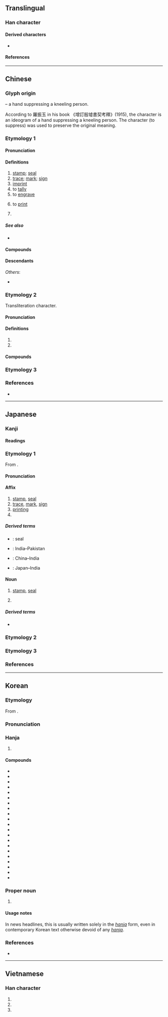 {{also|EP|抑}}
{{character info}}
==Translingual==
{{stroke order|strokes=6}}

===Han character===
{{Han char|rn=26|rad=卩|as=04|asm=03|sn=6|snm=5|four=77720|canj=HPSL|ids=⿰𠀉卩(JK),⿻卬一(GHT)}}

====Derived characters====
*{{l|mul|[[𠈟]], [[𩬵]], [[𠲃]], [[𢬃]], [[𤥋]], [[茚]], [[𬗉]], [[𡊶]], [[𢂗]], [[𨒦]], [[鮣]]([[䲟]]), [[𣦫]], [[𬏥]]}}

====References====
{{Han ref|kx=0159.100|dkj=02848|dj=0363.160|hdz=10312.020|uh=5370}}

----

==Chinese==
{{zh-forms}}

===Glyph origin===
{{Han etyl}}
{{Han compound|爪|又|ls=ic|t1=hand|t2=kneeling person}} – a hand suppressing a kneeling person.

According to 羅振玉 in his book 《增訂殷墟書契考釋》(1915), the character is an ideogram of a hand suppressing a kneeling person. The character {{l|zh|抑}} (to suppress) was used to preserve the original meaning.

===Etymology 1===

====Pronunciation====
{{zh-pron
|m=yìn,er=y
|m_note=yìnr - “mark; print; trace”
|m-s=yin4
|dg=йин3
|c=jan3,ngan3
|c_note=ngan3 - rare
|c-t=yin1
|g=in4
|h=pfs=yin/yang;gd=yin4
|h_note=yin - literary; yang - vernacular
|j=ing3
|mb=e̿ng
|md=éng
|mn=ìn
|mn-t=ing3
|w=2in
|x=in4
|mc=y
|oc=y
|cat=n,v,pn
}}

====Definitions====
{{zh-hanzi}}

# [[stamp]]; [[seal]]
# [[trace]]; [[mark]]; [[sign]]
# [[imprint]]
# to [[tally]]
# to [[engrave]]
# {{lb|zh|computing}} to [[print]]
# {{surname|zh}}

=====See also=====
* {{zh-l|痕}}

====Compounds====
{{zh-der|印把子|印版|印本|印鼻|印材|印次|印發|印盒|印痕|印花|印記|印跡|印鑑|印泥|印鈕|印紐|印譜|印染|印色|印數|印刷|印台|印堂|印璽|印匣|印相|印相紙|印象|印信|印行|印油|印張|印章|印證|印製|印子|三法印|不准翻印|付印|佛印|佩印|免冠解印|凸版印刷|凹版印刷|刊印|列印|列印機|初印本|刷印|刻印|刻板印象|刻版印書|印串|印人傳|印像紙|印光大師|印刷品|印刷廠|印刷機|印刷術|印刷電路|印刷體|印可|印合|印囊|印子錢|印床|印文|印曹|印板兒|印模|印檢|印池|印相箱|印石|印窠|印結|印綬|印纍綬若|印臺|印花布|印花稅|印花稅票|印表機|印規|印象主義|印象批評|印象派|印鋪|印鑑鑑定|印章學|印香|印魚|堂印|大手印|套印|套印版畫|子母印|孔版印刷|官印|封印|將印|小印|平版印刷|彩印|影印|影印本|影印機|心印|心心相印|快印|戳印|手印|打印|打印子|打印臺|打金印|打香印|抽印|拇印|拓印|拿印把兒|指印|捺印|掌印|排印|掛印懸牌|掛印而逃|搭印|摘印|摹印|擴印|放印子錢|木刻水印|木版印刷|朱印本|水印|沖印|油印|油印機|治印|法印|洗印|漢印|烙印|烙鐵印兒|無印良品|爪印|牌印|牙印子|璽印文字|用印|疊印|盜印|監印|相印|相印法|石印|石印本|石版印刷|私印|穿帶印|立體印刷|符印|納土獻印|結印|絹印|編印|縮印|翻印|脣印|腳印|膠印|膠版印刷|芙蓉月印|花押印|蓋印|血印|複印|複印品|複印機|試印券|轉印|轉印紙|重印|金印|金印如斗|鉛印|銅印|鋼印|鑑藏印|鑑賞印|開印|雕版印刷|面月印記|飛鴻印雪|香印|鵲印|印仔:ìn-á}}

====Descendants====
{{CJKV||いん|인|ấn}}
''Others'':
* {{desc|vi|bor=1|-}} {{vi-l|in|印|to print}}

===Etymology 2===
Transliteration character.

====Pronunciation====
{{zh-pron
|m=yìn
|dg=йин3
|c=jan3
|c-t=yin1
|h=pfs=yin;gd=yin4
|md=éng
|mn=ìn
|mn-t=ing3
|w=2in
|cat=pn
}}

====Definitions====
{{zh-hanzi}}

# {{zh-abbrev|印度|[[India]]}}
# {{zh-abbrev|印度尼西亞|[[Indonesia]]}}

====Compounds====
{{zh-der|印度|印度教|西印度|東印度|印度半島|印度哲學|印度支那|印支|印度河|印度法系|印度洋|印度綢|印度黃檀|印度神油|印度人|印度尼西亞|印尼|印尼話|印尼語|印尼文|印尼人|印歐|印歐民族|印歐語系|印第安|印第安人|印加|印加人|印加帝國|印加文明|印傭|印地文|印地語|印度薄餅|印巴裔|北印度語|印度豹|印第安那|印第安納|印第安納波利斯|印城}}

===Etymology 3===
{{zh-see|抑|v}}

===References===
* {{R:yue:Hanzi}}

{{zh-cat|Elementary}}

----

==Japanese==

===Kanji===
{{ja-kanji|grade=4|rs=卩04}}

====Readings====
{{ja-readings
|goon=いん
|kanon=いん
|kun=しる-す,しる-し,しるし-
}}

===Etymology 1===
{{ja-kanjitab|いん|yomi=on}}

From {{der|ja|ltc|sort=いん|-}} {{ltc-l|印}}.

====Pronunciation====
{{ja-pron|いん|acc=1|acc_ref=DJR|y=on}}

====Affix====
{{ja-pos|affix|いん}}

# [[stamp]], [[seal]]
# [[trace]], [[mark]], [[sign]]
# [[printing]]
# {{short for|ja|印度||[[India]]|tr=Indo}}

=====Derived terms=====
{{der-top}}
* {{ja-r|封%印|ふう%いん}}: seal
* {{ja-r|印パ|いんパ}}: India–Pakistan
* {{ja-r|中%印|ちゅう%いん}}: China–India
* {{ja-r|日%印|にち%いん}}: Japan–India
{{der-bottom}}

====Noun====
{{ja-noun|いん}}

# [[stamp]], [[seal]]
# {{lb|ja|Buddhism}} {{rfdef|ja}}

=====Derived terms=====
* {{ja-r|印する|いんする}}

===Etymology 2===
{{ja-kanjitab|しるし|yomi=k}}
{{ja-see|しるし}}

===Etymology 3===
{{ja-kanjitab|かね|yomi=k}}
{{ja-see|かね}}

===References===
<references/>

----

==Korean==

===Etymology===
From {{der|ko|ltc|sort=인|-}} {{ltc-l|印}}.
{{hanja-ety
|dk={{okm-l|ᅙᅵᆫ〮|qín|link=no}}
|m={{okm-l|인〮|ín}}
|mh={{okm-l|[[인#seal|인〮]]|ín}}
|ml=書式#상35A
}}
===Pronunciation===
{{ko-hanja-pron|인}}

===Hanja===
{{ko-hanja-search}}
{{ko-hanja|도장(圖章)|인}}

# {{hanja form of|[[인#seal|인]]|[[seal]], [[stamp]]|noun}}

====Compounds====
{{der-top3|Compounds}}
* {{ko-l|각인|刻印}}
* {{ko-l|관인|官印}}
* {{ko-l|낙인|烙印}}
* {{ko-l|날인|捺印}}
* {{ko-l|무인|無印}}
* {{ko-l|봉인|封印}}
* {{ko-l|영인|影印}}
* {{ko-l|인감|印鑑}}
* {{ko-l|^인니|印尼}}
* {{ko-l|^인도|印度}}
* {{ko-l|인본|印本}}
* {{ko-l|인상|印相}}
* {{ko-l|인상|印象}}
* {{ko-l|인새|印璽}}
* {{ko-l|인세|印稅}}
* {{ko-l|인쇄|印刷}}
* {{ko-l|인신|印信}}
* {{ko-l|인장|印章}}
* {{ko-l|인지|印紙}}
* {{ko-l|인화|印畫}}
* {{ko-l|화인|火印}}
{{der-bottom}}

===Proper noun===
{{ko-hanjatab}}
{{ko-proper noun|hangeul=인}}

# {{q|in news headlines}} {{short for|ko|{{ruby|[[인도#India|[印](인)[度](도)]]}}|t=[[India]]|tr=Indo}}

====Usage notes====
In news headlines, this is usually written solely in the ''[[hanja]]'' form, even in contemporary Korean text otherwise devoid of any ''[[hanja]]''.

===References===
* {{R:hanjadoc|993}}

----

==Vietnamese==

===Han character===
{{vi-readings|reading=[[ấn]], [[in]], [[ắng]]|rs=卩04}}

# {{han tu form of|Ấn|{{clipping of|vi|Ấn Độ}} ([[India]] or [[Indian]])}}
# {{han tu form of|ấn|to [[press]]}}
# {{han tu form of|in|to [[print]]}}